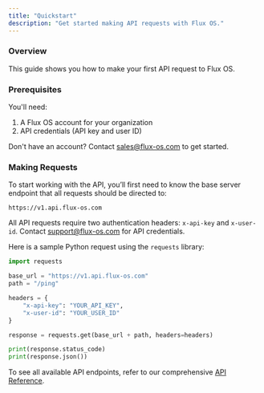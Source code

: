 ```yaml
---
title: "Quickstart"
description: "Get started making API requests with Flux OS."
---
```


### Overview

This guide shows you how to make your first API request to Flux OS.

### Prerequisites

You'll need:

1. A Flux OS account for your organization
2. API credentials (API key and user ID)

Don't have an account? Contact [sales@flux-os.com](mailto:sales@flux-os.com) to get started.

### Making Requests

To start working with the API, you’ll first need to know the base server endpoint that all requests should be directed to:

```
https://v1.api.flux-os.com
```

All API requests require two authentication headers: `x-api-key` and `x-user-id`. Contact [support@flux-os.com](mailto:support@flux-os.com) for API credentials.

Here is a sample Python request using the `requests` library:

```python
import requests

base_url = "https://v1.api.flux-os.com"
path = "/ping"

headers = {
    "x-api-key": "YOUR_API_KEY",
    "x-user-id": "YOUR_USER_ID"
}

response = requests.get(base_url + path, headers=headers)

print(response.status_code)
print(response.json())
```

To see all available API endpoints, refer to our comprehensive [API Reference](/api-reference/service/ping-server).
